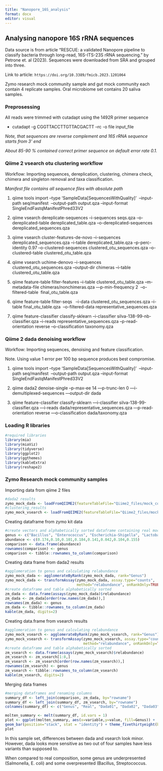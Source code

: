 ```yaml
---
title: "Nanopore_16S_analysis"
format: docx
editor: visual
---
```


## Analysing nanopore 16S rRNA sequences

Data source is from article "RESCUE: a validated Nanopore pipeline to classify bacteria through long-read, 16S-ITS-23S rRNA sequencing." by Petrone et. al (2023). Sequences were downloaded from SRA and grouped into three.

Link to article: `https://doi.org/10.3389/fmicb.2023.1201064`

Zymo research mock community sample and gut mock community each contain 4 replicate samples. Oral microbiome set contains 20 saliva samples.

### Preprosessing

All reads were trimmed with cutadapt using the 1492R primer sequence

-   cutadapt -g CGGTTACCTTGTTACGACTT --rc -o file input_file

*Note, that sequences are reverse complement and 16S rRNA sequence starts from 3' end*

*About 85-90 % contained correct primer sequence on default error rate 0.1.*

### Qiime 2 vsearch otu clustering workflow

Workflow: Importing sequences, dereplication, clustering, chimera check, chimera and singleton removal and taxa classification.

*Manifest file contains all sequence files with absolute path*

1.  qiime tools import --type 'SampleData\[SequencesWithQuality\]'  --input-path seq/manifest  --output-path output.qza --input-format SingleEndFastqManifestPhred33V2

2.  qiime vsearch dereplicate-sequences --i-sequences seqs.qza --o-dereplicated-table dereplicated_table.qza --o-dereplicated-sequences dereplicated_sequences.qza

3.  qiime vsearch cluster-features-de-novo --i-sequences dereplicated_sequences.qza --i-table dereplicated_table.qza --p-perc-identity 0.97 --o-clustered-sequences clustered_otu_sequences.qza --o-clustered-table clustered_otu_table.qza

4.  qiime vsearch uchime-denovo --i-sequences clustered_otu_sequences.qza --output-dir chimeras --i-table clustered_otu_table.qza

5.  qiime feature-table filter-features --i-table clustered_otu_table.qza --m-metadata-file chimeras/nonchimeras.qza —p-min-frequency 2  --o-filtered-table  final_otu_table.qza

6.  qiime feature-table filter-seqs   --i-data clustered_otu_sequences.qza --i-table final_otu_table.qza  --o-filtered-data representative_sequences.qza

7.  qiime feature-classifier classify-sklearn --i-classifier silva-138-99-nb-classifier.qza --i-reads representative_sequences.qza --p-read-orientation reverse --o-classification taxonomy.qza

### Qiime 2 dada denoising workflow

Workflow: Importing sequences, denoising and feature classification.

Note. Using value 1 error per 100 bp sequence produces best compromise.

1.  qiime tools import --type 'SampleData\[SequencesWithQuality\]'  --input-path seq/manifest  --output-path output.qza --input-format SingleEndFastqManifestPhred33V2

2.  qiime dada2 denoise-single –p-max-ee 14 —p-trunc-len 0 —i-demultiplexed-sequences —output-dir dada

3.  qiime feature-classifier classify-sklearn —i-classifier silva-138-99-classifier.qza —i-reads dada/representative_sequences.qza —p-read-orientation reverse —o-classification dada/taxonomy.qza

### Loading R libraries

```r
#required libraries
library(mia)
library(miaViz)
library(tidyverse)
library(ggplot2)
library(ggthemes)
library(kableExtra)
library(reshape2)
```

### Zymo Research mock community samples

Importing data from qiime 2 files

```r
#dada2 results
zymo_mock_dada <- loadFromQIIME2(featureTableFile="Qiime2_files/mock_community/mock_dada_asv_table.qza", taxonomyTableFile="Qiime2_files/mock_community/mock_dada_taxa.qza", sampleMetaFile="Qiime2_files/mock_community/meta_dada.tsv")
#clustering_results
zymo_mock_vsearch <- loadFromQIIME2(featureTableFile="Qiime2_files/mock_community/mock_vsearch_otu_table.qza", taxonomyTableFile="Qiime2_files/mock_community/mock_vsearch_taxa.qza", sampleMetaFile="Qiime2_files/mock_community/meta_clust.tsv")
```

Creating dataframe from zymo kit data

```r
#create vectors and alphabetically sorted dataframe containing real mock composition
genus <- c("Bacillus", "Enterococcus", "Escherichia-Shigella", "Lactobacillus", "Listeria", "Pseudomonas", "Salmonella", "Staphyloccus")
abundance <- c(0.174,0.10,0.101,0.184,0.141,0.042,0.104,0.155)
comparison <- data.frame(abundance)
rownames(comparison) <- genus
comparison <- tibble::rownames_to_column(comparison)
```

Creating data frame from dada2 results

```r
#agglomeration to genus and calculating relabundance
zymo_mock_dada <- agglomerateByRank(zymo_mock_dada, rank="Genus")
zymo_mock_dada <- transformAssay(zymo_mock_dada, assay.type="counts",
                                 method="relabundance", onRankOnly=TRUE)
#create dataframe and table alphabetically sorted
zm_dada <- data.frame(assays(zymo_mock_dada)$relabundance)
zm_dada <- zm_dada[order(row.names(zm_dada)),]
rownames(zm_dada) <- genus 
zm_dada <- tibble::rownames_to_column(zm_dada)
kable(zm_dada, digits=2)
```

Creating data.frame from vsearch results

```r
#agglomeration to genus and calculating relabundance
zymo_mock_vsearch <- agglomerateByRank(zymo_mock_vsearch, rank="Genus")
zymo_mock_vsearch <- transformAssay(zymo_mock_vsearch, assay.type="counts",
                                    method="relabundance", onRankOnly=TRUE)
#create dataframe and table alphabetically sorted
zm_vsearch <- data.frame(assays(zymo_mock_vsearch)$relabundance)
zm_vsearch <- zm_vsearch[1:8,]
zm_vsearch <- zm_vsearch[order(row.names(zm_vsearch)),]
rownames(zm_vsearch) <- genus
zm_vsearch <- tibble::rownames_to_column(zm_vsearch)
kable(zm_vsearch, digits=2)
```

Merging data frames

```r
#merging dataframes and renaming columns
summary_df <- left_join(comparison, zm_dada, by="rowname")
summary_df <- left_join(summary_df, zm_vsearch, by="rowname")
colnames(summary_df) <- c("Genus", "Real", "Dada01", "Dada02", "Dada03", "Dadao4", "Vsearch01", "Vsearch02", "Vsearch03", "Vsearch04")
```

```r
molten_summary <- melt(summary_df, id.vars = 1)
plot <- ggplot(molten_summary, aes(x=variable,y=value, fill=Genus)) + 
geom_bar(position="stack", stat = "identity") + theme_fivethirtyeight(base_size=9) + scale_fill_pander()
plot
```

In this sample set, differences between dada and vsearch look minor. However, dada looks more sensitive as two out of four samples have less variants than supposed to.

When compared to real composition, some genus are underpresented (Salmonella, E. coli) and some overpresented (Bacillus, Streptococcus.
